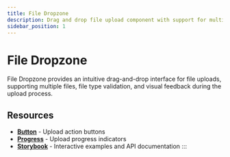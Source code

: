 ```yaml
---
title: File Dropzone
description: Drag and drop file upload component with support for multiple files, file type validation, and upload progress feedback
sidebar_position: 1
---
```



# File Dropzone

File Dropzone provides an intuitive drag-and-drop interface for file uploads, supporting multiple files, file type validation, and visual feedback during the upload process.

## Resources

- **[Button](/docs/components/button)** - Upload action buttons
- **[Progress](/docs/components/progress)** - Upload progress indicators
- **[Storybook](https://elevate-core-ui.inform-cloud.io/?path=/docs/components-file-dropzone)** - Interactive examples and API documentation
:::